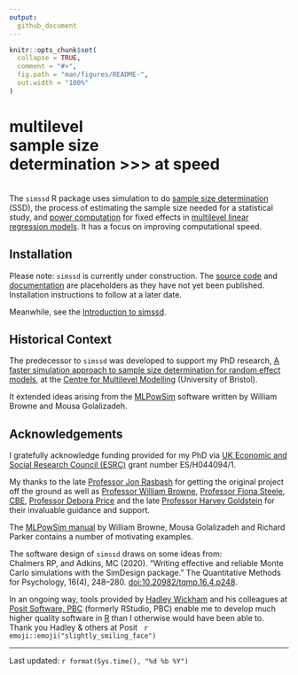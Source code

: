 ```yaml
---
output:
  github_document
---
```


<!-- README.md is generated from README.Rmd. Please edit that file -->

```r
knitr::opts_chunk$set(
  collapse = TRUE,
  comment = "#>",
  fig.path = "man/figures/README-",
  out.width = "100%"
)
```

<!-- badges: start -->
<!-- badges: end -->

<!-- ======================================================================= -->
<!-- Doc update timestamp: `r format(Sys.time(), "%a %d %b %Y %H:%M %Z")` -->

# multilevel<br/>sample size<br/>determination<span class="sub-head"> <span class="chevron">>>></span> at speed</span>

<br/>
The `simssd` R package uses simulation to do
[sample size determination](https://en.wikipedia.org/wiki/Sample_size_determination)
(SSD), the process of estimating the sample size needed for
a statistical study, and
[power computation](https://en.wikipedia.org/wiki/Power_of_a_test)
for fixed effects in
[multilevel linear regression models](https://www.bristol.ac.uk/cmm/learning/multilevel-models/).
It has a focus on improving computational speed.

<!-- ======================================================================= -->
## Installation

<div class="note">
<span class="note-emph"><span class="note-head">Please note:</span>
`simssd` is currently under construction.</span> The
[source code](https://github.com/toniprice/simssd/) and
[documentation](./reference/index.html)
are placeholders as they have not yet been published.
Installation instructions to follow at a later date.

Meanwhile, see the [Introduction to simssd](./articles/intro.html).
</div>

<!-- ======================================================================= -->
## Historical Context

The predecessor to `simssd` was developed to support my PhD research,
<!-- TODO: Restore the EThOS link when EThOS is back online -->
<!-- [A faster simulation approach to sample size determination for random effect models](https://ethos.bl.uk/OrderDetails.do?did=1&uin=uk.bl.ethos.730872), -->
[A faster simulation approach to sample size determination for random effect models](https://bris.on.worldcat.org/oclc/1052823916),
at the
[Centre for Multilevel Modelling](https://www.bristol.ac.uk/cmm/)
(University of Bristol).

It extended ideas arising from the
[MLPowSim](https://www.bristol.ac.uk/cmm/software/mlpowsim/)
software written by William Browne and Mousa Golalizadeh.

<!-- ======================================================================= -->
## Acknowledgements

I gratefully acknowledge funding provided for my PhD via
[UK Economic and Social Research Council (ESRC)](https://www.ukri.org/councils/esrc/)
grant number ES/H044094/1.

My thanks to the late
[Professor Jon Rasbash](https://www.bristol.ac.uk/cmm/team/rasbash.html){.people-link}
for getting the original project off the ground as well as
[Professor William Browne](https://research-information.bris.ac.uk/en/persons/william-j-browne){.people-link},
[Professor Fiona Steele, CBE](https://www.lse.ac.uk/Statistics/People/Professor-Fiona-Steele){.people-link},
[Professor Debora Price](https://research.manchester.ac.uk/en/persons/debora.price){.people-link}
and the late
[Professor Harvey Goldstein](https://www.bristol.ac.uk/cmm/team/hg/){.people-link}
for their invaluable guidance and support.

The [MLPowSim manual](https://www.bristol.ac.uk/media-library/sites/cmm/migrated/documents/mlpowsim-manual.pdf)
by William Browne, Mousa Golalizadeh and Richard Parker
contains a number of motivating examples.

The software design of `simssd` draws on some ideas from:<br/>
Chalmers RP, and Adkins, MC (2020). "Writing effective and reliable Monte Carlo
simulations with the SimDesign package." The Quantitative Methods for
Psychology, 16(4), 248–280.
[doi:10.20982/tqmp.16.4.p248](https://doi.org/10.20982/tqmp.16.4.p248).

In an ongoing way, tools provided by
[Hadley Wickham](https://hadley.nz/){.people-link}
and his colleagues at
[Posit Software, PBC](https://posit.co/)
(formerly RStudio, PBC) enable me to develop much higher quality software in
[R](https://www.r-project.org/)
than I otherwise would have been able to.
Thank you Hadley &amp; others at Posit &#160;
`r emoji::emoji("slightly_smiling_face")`

~~~{=comment}
<!-- [effect size](https://en.wikipedia.org/wiki/Effect_size)                -->
<!--                                                                         -->
<!-- Type I Error:  Reject H_0 when it is true                               -->
<!-- Type II Error: Fail to reject H_0 when it is false                      -->
<!-- Effect Size:   A quantity which indicates the extent to which a         -->
<!--                phenomenon of interest manifests itself                  -->
~~~

<!-- ======================================================================= -->
<hr/>
<div id="last-updated">
Last updated: `r format(Sys.time(), "%d %b %Y")`
</div>

<!-- ======================================================================= -->
